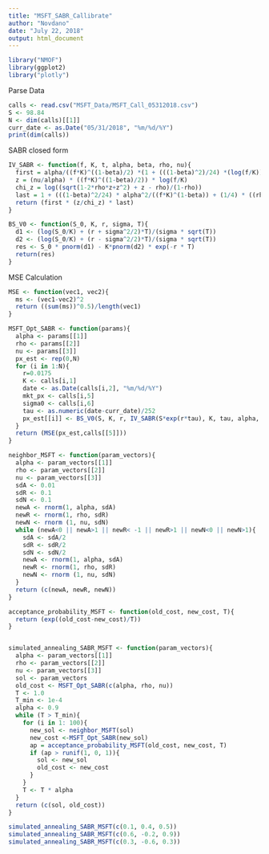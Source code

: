```yaml
---
title: "MSFT_SABR_Callibrate"
author: "Novdano"
date: "July 22, 2018"
output: html_document
---
```



```r
library("NMOF")
library(ggplot2)
library("plotly")
```


Parse Data
```r
calls <- read.csv("MSFT_Data/MSFT_Call_05312018.csv")
S <- 98.84
N <- dim(calls)[[1]]
curr_date <- as.Date("05/31/2018", "%m/%d/%Y")
print(dim(calls))

```

SABR closed form
```r
IV_SABR <- function(f, K, t, alpha, beta, rho, nu){
  first = alpha/((f*K)^((1-beta)/2) *(1 + (((1-beta)^2)/24) *(log(f/K))^2 + ((1-beta^4)/1920)*log(f/K)^4))
  z = (nu/alpha) * ((f*K)^((1-beta)/2)) * log(f/K)
  chi_z = log((sqrt(1-2*rho*z+z^2) + z - rho)/(1-rho))
  last = 1 + (((1-beta)^2/24) * alpha^2/((f*K)^(1-beta)) + (1/4) * ((rho*beta*nu*alpha)/((f*K)^((1-beta)/2))) + ((2-3*rho^2)/24)*nu^2)*t
  return (first * (z/chi_z) * last)
}

BS_V0 <- function(S_0, K, r, sigma, T){
  d1 <- (log(S_0/K) + (r + sigma^2/2)*T)/(sigma * sqrt(T)) 
  d2 <- (log(S_0/K) + (r - sigma^2/2)*T)/(sigma * sqrt(T)) 
  res <- S_0 * pnorm(d1) - K*pnorm(d2) * exp(-r * T)
  return(res)
}
```



MSE Calculation
```r
MSE <- function(vec1, vec2){
  ms <- (vec1-vec2)^2
  return ((sum(ms))^0.5)/length(vec1)
}

MSFT_Opt_SABR <- function(params){
  alpha <- params[[1]]
  rho <- params[[2]]
  nu <- params[[3]]
  px_est <- rep(0,N)
  for (i in 1:N){
    r=0.0175
    K <- calls[i,1]
    date <- as.Date(calls[i,2], "%m/%d/%Y")
    mkt_px <- calls[i,5]
    sigma0 <- calls[i,6]
    tau <- as.numeric(date-curr_date)/252
    px_est[[i]] <- BS_V0(S, K, r, IV_SABR(S*exp(r*tau), K, tau, alpha, 1, rho, nu), tau)
  }
  return (MSE(px_est,calls[[5]]))
}
```

```r
neighbor_MSFT <- function(param_vectors){
  alpha <- param_vectors[[1]]
  rho <- param_vectors[[2]]
  nu <- param_vectors[[3]]
  sdA <- 0.01
  sdR <- 0.1
  sdN <- 0.1
  newA <- rnorm(1, alpha, sdA)
  newR <- rnorm(1, rho, sdR)
  newN <- rnorm (1, nu, sdN)
  while (newA<0 || newA>1 || newR< -1 || newR>1 || newN<0 || newN>1){
    sdA <- sdA/2
    sdR <- sdR/2
    sdN <- sdN/2
    newA <- rnorm(1, alpha, sdA)
    newR <- rnorm(1, rho, sdR)
    newN <- rnorm (1, nu, sdN)
  }
  return (c(newA, newR, newN))
}

acceptance_probability_MSFT <- function(old_cost, new_cost, T){
  return (exp((old_cost-new_cost)/T))
}


simulated_annealing_SABR_MSFT <- function(param_vectors){
  alpha <- param_vectors[[1]]
  rho <- param_vectors[[2]]
  nu <- param_vectors[[3]]
  sol <- param_vectors
  old_cost <- MSFT_Opt_SABR(c(alpha, rho, nu))
  T <- 1.0
  T_min <- 1e-4
  alpha <- 0.9
  while (T > T_min){
    for (i in 1: 100){
      new_sol <- neighbor_MSFT(sol)
      new_cost <-MSFT_Opt_SABR(new_sol)
      ap = acceptance_probability_MSFT(old_cost, new_cost, T)
      if (ap > runif(1, 0, 1)){
        sol <- new_sol
        old_cost <- new_cost 
      }
    }
    T <- T * alpha
  }
  return (c(sol, old_cost))
}
```


```r
simulated_annealing_SABR_MSFT(c(0.1, 0.4, 0.5))
simulated_annealing_SABR_MSFT(c(0.6, -0.2, 0.9))
simulated_annealing_SABR_MSFT(c(0.3, -0.6, 0.3))
```